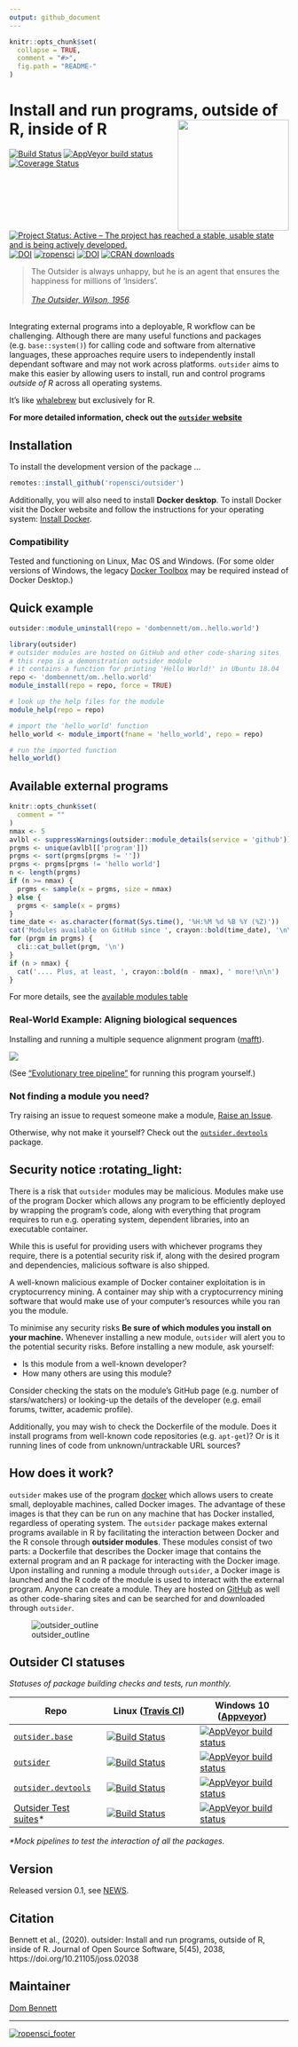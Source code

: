 ```yaml
---
output: github_document
---
```


<!-- README.md is generated from README.Rmd. Please edit that file -->
<!-- devtools::rmarkdown::render("README.Rmd") -->
<!-- Rscript -e "library(knitr); knit('README.Rmd')" -->

```r
knitr::opts_chunk$set(
  collapse = TRUE,
  comment = "#>",
  fig.path = "README-"
)
```

# Install and run programs, outside of R, inside of R <img src="logo.png" height="200" align="right"/>

[![Build Status](https://travis-ci.org/ropensci/outsider.svg?branch=master)](https://travis-ci.org/ropensci/outsider) [![AppVeyor build status](https://ci.appveyor.com/api/projects/status/github/ropensci/outsider?branch=master&svg=true)](https://ci.appveyor.com/project/DomBennett/outsider) [![Coverage Status](https://coveralls.io/repos/github/ropensci/outsider/badge.svg?branch=master)](https://coveralls.io/github/ropensci/outsider?branch=master) [![Project Status: Active – The project has reached a stable, usable state and is being actively developed.](https://www.repostatus.org/badges/latest/active.svg)](https://www.repostatus.org/#active) [![DOI](https://zenodo.org/badge/DOI/10.5281/zenodo.3615177.svg)](https://doi.org/10.5281/zenodo.3615177) [![ropensci](https://badges.ropensci.org/282_status.svg)](https://github.com/ropensci/onboarding/issues/282/) [![DOI](https://joss.theoj.org/papers/10.21105/joss.02038/status.svg)](https://doi.org/10.21105/joss.02038) [![CRAN downloads](http://cranlogs.r-pkg.org/badges/grand-total/outsider)](https://CRAN.R-project.org/package=outsider)

> The Outsider is always unhappy, but he is an agent that ensures the happiness for millions of 'Insiders'.<br><br>
*[The Outsider, Wilson, 1956](https://en.wikipedia.org/wiki/The_Outsider_(Colin_Wilson)).*

<br>
Integrating external programs into a deployable, R workflow can be challenging. Although there are many useful functions and packages (e.g. `base::system()`) for calling code and software from alternative languages, these approaches require users to independently install dependant software and may not work across platforms. `outsider` aims to make this easier by allowing users to install, run and control programs *outside of R* across all operating systems.

It's like [whalebrew](https://github.com/whalebrew/whalebrew) but exclusively
for R.

**For more detailed information, check out the [`outsider` website](https://docs.ropensci.org/outsider/articles/outsider.html)**

## Installation

To install the development version of the package ...

```r
remotes::install_github('ropensci/outsider')
```

Additionally, you will also need to install **Docker desktop**. To install
Docker visit the Docker website and follow the instructions for your operating
system: [Install Docker](https://www.docker.com/products/docker-desktop).

### Compatibility

Tested and functioning on Linux, Mac OS and Windows. (For some older versions of
Windows, the legacy
[Docker Toolbox](https://docs.docker.com/toolbox/toolbox_install_windows/) may
be required instead of Docker Desktop.)

## Quick example

```r
outsider::module_uninstall(repo = 'dombennett/om..hello.world')
```

```r
library(outsider)
# outsider modules are hosted on GitHub and other code-sharing sites
# this repo is a demonstration outsider module
# it contains a function for printing 'Hello World!' in Ubuntu 18.04
repo <- 'dombennett/om..hello.world'
module_install(repo = repo, force = TRUE)

# look up the help files for the module
module_help(repo = repo)

# import the 'hello_world' function
hello_world <- module_import(fname = 'hello_world', repo = repo)

# run the imported function
hello_world()
```

## Available external programs

```r
knitr::opts_chunk$set(
  comment = ""
)
nmax <- 5
avlbl <- suppressWarnings(outsider::module_details(service = 'github'))
prgms <- unique(avlbl[['program']])
prgms <- sort(prgms[prgms != ''])
prgms <- prgms[prgms != 'hello world']
n <- length(prgms)
if (n >= nmax) {
  prgms <- sample(x = prgms, size = nmax)
} else {
  prgms <- sample(x = prgms)
}
time_date <- as.character(format(Sys.time(), '%H:%M %d %B %Y (%Z)'))
cat('Modules available on GitHub since ', crayon::bold(time_date), '\n\n')
for (prgm in prgms) {
  cli::cat_bullet(prgm, '\n')
}
if (n > nmax) {
  cat('.... Plus, at least, ', crayon::bold(n - nmax), ' more!\n\n')
}
```

For more details, see the [available modules table](https://docs.ropensci.org/outsider/articles/available.html)

### Real-World Example: Aligning biological sequences

Installing and running a multiple sequence alignment program 
([mafft](https://mafft.cbrc.jp/alignment/software/)).

![](https://raw.githubusercontent.com/ropensci/outsider/master/other/alignment_example.gif)

(See ["Evolutionary tree pipeline"](https://docs.ropensci.org/outsider/articles/phylogenetic_pipeline.html) for running this program yourself.)

### Not finding a module you need?

Try raising an issue to request someone make a module,
[Raise an Issue](https://github.com/ropensci/outsider/issues/new).

Otherwise, why not make it yourself? Check out the [`outsider.devtools`](https://github.com/ropensci/outsider.devtools) package.

## Security notice :rotating_light:

There is a risk that `outsider` modules may be malicious. Modules make use of
the program Docker which allows any program to be efficiently deployed by
wrapping the program's code, along with everything that program requires to run
e.g. operating system, dependent libraries, into an executable container.

While this is useful for providing users with whichever programs they require,
there is a potential security risk if, along with the desired program and
dependencies, malicious software is also shipped.

A well-known malicious example of Docker container exploitation is in
cryptocurrency mining. A container may ship with a cryptocurrency mining
software that would make use of your computer's resources while you ran you the
module.

To minimise any security risks **Be sure of which modules you install on your
machine.** Whenever installing a new module, `outsider` will alert you to the
potential security risks. Before installing a new module, ask yourself:

* Is this module from a well-known developer?
* How many others are using this module?

Consider checking the stats on the module's GitHub page (e.g. number of
stars/watchers) or looking-up the details of the developer (e.g. email forums,
twitter, academic profile).

Additionally, you may wish to check the Dockerfile of the module. Does it
install programs from well-known code repositories (e.g. `apt-get`)? Or is it
running lines of code from unknown/untrackable URL sources?

## How does it work?

`outsider` makes use of the program [docker](https://www.docker.com/) which
allows users to create small, deployable machines, called Docker images.
The advantage of these images is that they can be run on any machine that has
Docker installed, regardless of operating system. The `outsider` package makes
external programs available in R by facilitating the interaction between Docker
and the R console through **outsider modules**. These modules consist of two
parts: a Dockerfile that describes the Docker image that contains the external
program and an R package for interacting with the Docker image. Upon installing
and running a module through `outsider`, a Docker image is launched and the R
code of the module is used to interact with the external program. Anyone can
create a module. They are hosted on [GitHub](https://github.com/) as well as
other code-sharing sites and can be searched for and downloaded through
`outsider`.

![outsider_outline](https://raw.githubusercontent.com/ropensci/outsider/master/other/outline.png)

## Outsider CI statuses

*Statuses of package building checks and tests, run monthly.*

|Repo|Linux ([Travis CI](https://travis-ci.org/))|Windows 10 ([Appveyor](https://www.appveyor.com/))|
|---|---|---|
|[`outsider.base`](https://github.com/ropensci/outsider.base)|[![Build Status](https://travis-ci.org/ropensci/outsider.base.svg?branch=master)](https://travis-ci.org/ropensci/outsider.base)|[![AppVeyor build status](https://ci.appveyor.com/api/projects/status/github/ropensci/outsider.base?branch=master&svg=true)](https://ci.appveyor.com/project/DomBennett/outsider.base)|
|[`outsider`](https://github.com/ropensci/outsider)|[![Build Status](https://travis-ci.org/ropensci/outsider.svg?branch=master)](https://travis-ci.org/ropensci/outsider)|[![AppVeyor build status](https://ci.appveyor.com/api/projects/status/github/ropensci/outsider?branch=master&svg=true)](https://ci.appveyor.com/project/DomBennett/outsider)|
|[`outsider.devtools`](https://github.com/ropensci/outsider.devtools)|[![Build Status](https://travis-ci.org/ropensci/outsider.devtools.svg?branch=master)](https://travis-ci.org/ropensci/outsider.devtools)|[![AppVeyor build status](https://ci.appveyor.com/api/projects/status/github/ropensci/outsider.devtools?branch=master&svg=true)](https://ci.appveyor.com/project/DomBennett/outsider.devtools)|
|[Outsider Test suites](https://github.com/ropensci/outsider-testsuites)*|[![Build Status](https://travis-ci.org/ropensci/outsider-testsuites.svg?branch=master)](https://travis-ci.org/ropensci/outsider-testsuites)|[![AppVeyor build status](https://ci.appveyor.com/api/projects/status/github/ropensci/outsider-testsuites?branch=master&svg=true)](https://ci.appveyor.com/project/DomBennett/outsider-testsuites)|

*&ast;Mock pipelines to test the interaction of all the packages.*

## Version

Released version 0.1, see [NEWS](https://github.com/ropensci/outsider/blob/master/NEWS.md).

## Citation

Bennett et al., (2020). outsider: Install and run programs, outside of R, inside of R. Journal of Open Source Software, 5(45), 2038, https://doi.org/10.21105/joss.02038

## Maintainer

[Dom Bennett](https://github.com/DomBennett)

---

[![ropensci_footer](https://ropensci.org/public_images/ropensci_footer.png)](https://ropensci.org)
